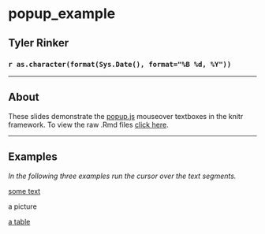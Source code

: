 <link rel="stylesheet" href="./assets/css/pop_style.css" />
<script type="text/javascript" src="./assets/js/jquery-1.9.1.min.js"></script>
<script type="text/javascript" src="./assets/js/nhpup_1.1.js"></script>

# popup_example
## Tyler Rinker
### `r as.character(format(Sys.Date(), format="%B %d, %Y"))`

---

## About

These slides demonstrate the [popup.js](https://github.com/nhoening/popup.js) mouseover textboxes in the knitr framework.  To view the raw .Rmd files [click here](https://raw.github.com/trinker/popup_example/master/REPORT/popup_example.Rmd).

---

## Examples

*In the following three examples run the cursor over the text segments.*

<a href="somewhere.html" onmouseover="nhpup.popup('Lorem ipsum dolor sit amet, consetetur sadipscing elitr, sed diam nonumy eirmod tempor invidunt ut labore et dolore magna aliquyam erat, sed diam voluptua. At vero eos et accusam et justo duo dolores et ea rebum. Stet clita kasd gubergren, no sea takimata sanctus est Lorem ipsum dolor sit amet. Lorem ipsum dolor sit amet, consetetur sadipscing elitr, sed diam nonumy eirmod tempor invidunt ut labore et dolore magna aliquyam erat, sed diam voluptua. At vero eos et accusam et justo duo dolores et ea rebum. Stet clita kasd gubergren, no sea takimata sanctus est Lorem ipsum dolor sit amet.');">
	some text
</a>  

<a onmouseover="nhpup.popup('Here, a good friend: &lt;br&gt;&lt;/a&gt;&lt;br/&gt; &lt;img src=&quot;http://images4.wikia.nocookie.net/__cb20101015151248/muppet/images/0/05/Beaker.jpg&quot;&gt;', {'width': 140});">
	a picture
</a>


<a href="somewhere.html" onmouseover="nhpup.popup($('#hidden-table').html(), {'width': 400});">
	a table
</a>


<div style="display:none;" id="hidden-table">
  <table width="400" border="1">
	<tbody>
		<tr>
			<th>Age</th>
		</tr>
		<tr>
			<td>Hans</td>
			<td>22</td>
		</tr>
		<tr>
			<td>Gretchen</td>
			<td>22</td>
		</tr>
	</tbody>
  </table>
</div>

